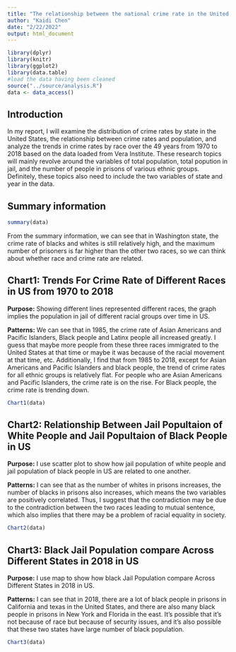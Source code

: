```yaml
---
title: "The relationship between the national crime rate in the United States and race"
author: "Kaidi Chen"
date: "2/22/2022"
output: html_document
---
```


```r
library(dplyr)
library(knitr)
library(ggplot2)
library(data.table)
#load the data having been cleaned
source("../source/analysis.R")
data <- data_access()
```

## Introduction
In my report, I will examine the distribution of crime rates by state in the United States, the relationship between crime rates and population, and analyze the trends in crime rates by race over the 49 years from 1970 to 2018 based on the data loaded from Vera Institute. These research topics will mainly revolve around the variables of total population, total popution in jail, and the number of people in prisons of various ethnic groups. Definitely, these topics also need to include the two variables of state and year in the data.

## Summary information

```r
summary(data)
```

From the summary information, we can see that in Washington state, the crime rate of blacks and whites is still relatively high, and the maximum number of prisoners is far higher than the other two races, so we can think about whether race and crime rate are related.

## Chart1: Trends For Crime Rate of Different Races in US from 1970 to 2018

**Purpose:** Showing different lines represented different races, the graph implies the population in jail  of different racial groups over time in US. 

**Patterns:** We can see that in 1985, the crime rate of Asian Americans and Pacific Islanders, Black people and Latinx people all increased greatly. I guess that maybe more people from these three races immigrated to the United States at that time or maybe it was because of the racial movement at that time, etc. Additionally, I find that from 1985 to 2018, except for Asian Americans and Pacific Islanders and black people, the trend of crime rates for all ethnic groups is relatively flat. For people who are Asian Americans and Pacific Islanders, the crime rate is on the rise. For Black people, the crime rate is trending down. 

```r
Chart1(data)
```

## Chart2: Relationship Between Jail Popultaion of White People and Jail Popultaion of Black People in US

**Purpose:** I use scatter plot to show how jail population of white people and jail population of black people in US are related to one another.

**Patterns:** I can see that as the number of whites in prisons increases, the number of blacks in prisons also increases, which means the two variables are positively correlated. Thus, I suggest that the contradiction may be due to the contradiction between the two races leading to mutual sentence, which also implies that there may be a problem of racial equality in society.

```r
Chart2(data)
```


## Chart3: Black Jail Population compare Across Different States in 2018 in US

**Purpose:** I use map to show how black Jail Population compare Across Different States in 2018 in US.

**Patterns:** I can see that in 2018, there are a lot of black people in prisons in California and texas in the United States, and there are also many black people in prisons in New York and Florida in the east. It's possible that it's not because of race but because of security issues, and it's also possible that these two states have large number of black population.

```r
Chart3(data)
```